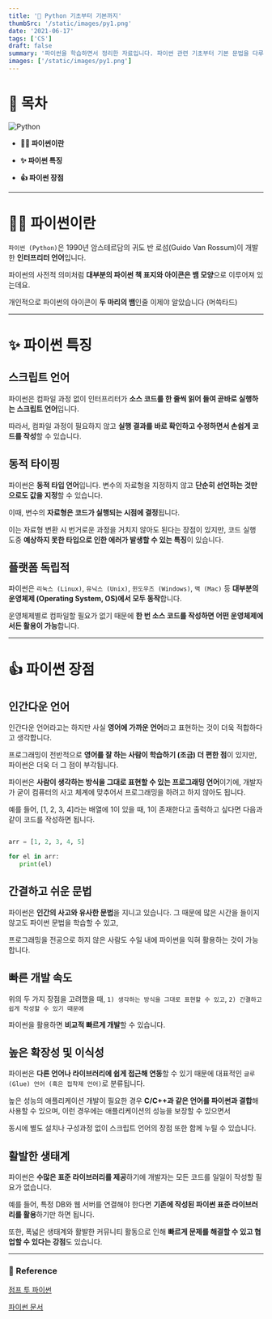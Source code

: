 ```yaml
---
title: '🐍 Python 기초부터 기본까지'
thumbSrc: '/static/images/py1.png'
date: '2021-06-17'
tags: ['CS']
draft: false
summary: '파이썬을 학습하면서 정리한 자료입니다. 파이썬 관련 기초부터 기본 문법을 다루고 있습니다.'
images: ['/static/images/py1.png']
---
```


# 📌 목차

![Python](/static/images/py1.png)

- **💁🏻 파이썬이란**

- **✨ 파이썬 특징**

- **👍 파이썬 장점**

---

# 💁🏻 파이썬이란

`파이썬 (Python)`은 1990년 암스테르담의 귀도 반 로섬(Guido Van Rossum)이 개발한 **인터프리터 언어**입니다.

파이썬의 사전적 의미처럼 **대부분의 파이썬 책 표지와 아이콘은 뱀 모양**으로 이루어져 있는데요.

개인적으로 파이썬의 아이콘이 **두 마리의 뱀**인줄 이제야 알았습니다 (머쓱타드)

---

# ✨ 파이썬 특징

## 스크립트 언어

파이썬은 컴파일 과정 없이 인터프리터가 **소스 코드를 한 줄씩 읽어 들여 곧바로 실행하는 스크립트 언어**입니다.

따라서, 컴파일 과정이 필요하지 않고 **실행 결과를 바로 확인하고 수정하면서 손쉽게 코드를 작성**할 수 있습니다.

## 동적 타이핑

파이썬은 **동적 타입 언어**입니다. 변수의 자료형을 지정하지 않고 **단순히 선언하는 것만으로도 값을 지정**할 수 있습니다.

이때, 변수의 **자료형은 코드가 실행되는 시점에 결정**됩니다.

이는 자료형 변환 시 번거로운 과정을 거치지 않아도 된다는 장점이 있지만, 코드 실행 도중 **예상하지 못한 타입으로 인한 에러가 발생할 수 있는 특징**이 있습니다.

## 플랫폼 독립적

파이썬은 `리눅스 (Linux)`, `유닉스 (Unix)`, `윈도우즈 (Windows)`, `맥 (Mac)` 등 **대부분의 운영체제 (Operating System, OS)에서 모두 동작**합니다.

운영체제별로 컴파일할 필요가 없기 때문에 **한 번 소스 코드를 작성하면 어떤 운영체제에서든 활용이 가능**합니다.

---

# 👍 파이썬 장점

## 인간다운 언어

인간다운 언어라고는 하지만 사실 **영어에 가까운 언어**라고 표현하는 것이 더욱 적합하다고 생각합니다.

프로그래밍이 전반적으로 **영어를 잘 하는 사람이 학습하기 (조금) 더 편한 점**이 있지만, 파이썬은 더욱 더 그 점이 부각됩니다.

파이썬은 **사람이 생각하는 방식을 그대로 표현할 수 있는 프로그래밍 언어**이기에, 개발자가 굳이 컴퓨터의 사고 체계에 맞추어서 프로그래밍을 하려고 하지 않아도 됩니다.

예를 들어, [1, 2, 3, 4]라는 배열에 1이 있을 때, 1이 존재한다고 출력하고 싶다면 다음과 같이 코드를 작성하면 됩니다.

```python

arr = [1, 2, 3, 4, 5]

for el in arr:
   print(el)

```

## 간결하고 쉬운 문법

파이썬은 **인간의 사고와 유사한 문법**을 지니고 있습니다. 그 때문에 많은 시간을 들이지 않고도 파이썬 문법을 학습할 수 있고,

프로그래밍을 전공으로 하지 않은 사람도 수일 내에 파이썬을 익혀 활용하는 것이 가능합니다.

## 빠른 개발 속도

위의 두 가지 장점을 고려했을 때, `1) 생각하는 방식을 그대로 표현할 수 있고`, `2) 간결하고 쉽게 작성할 수 있기 때문에`

파이썬을 활용하면 **비교적 빠르게 개발**할 수 있습니다.

## 높은 확장성 및 이식성

파이썬은 **다른 언어나 라이브러리에 쉽게 접근해 연동**할 수 있기 때문에 대표적인 `글루 (Glue) 언어 (혹은 접착제 언어)`로 분류됩니다.

높은 성능의 애플리케이션 개발이 필요한 경우 **C/C++과 같은 언어를 파이썬과 결합**해 사용할 수 있으며, 이런 경우에는 애플리케이션의 성능을 보장할 수 있으면서

동시에 별도 설치나 구성과정 없이 스크립트 언어의 장점 또한 함께 누릴 수 있습니다.

## 활발한 생태계

파이썬은 **수많은 표준 라이브러리를 제공**하기에 개발자는 모든 코드를 일일이 작성할 필요가 없습니다.

예를 들어, 특정 DB와 웹 서버를 연결해야 한다면 **기존에 작성된 파이썬 표준 라이브러리를 활용**하기만 하면 됩니다.

또한, 폭넓은 생태계와 활발한 커뮤니티 활동으로 인해 **빠르게 문제를 해결할 수 있고 협업할 수 있다는 강점**도 있습니다.

---

### 🔗 Reference

[점프 투 파이썬](https://wikidocs.net/book/1)

[파이썬 문서](https://docs.python.org/ko/3.6/)
